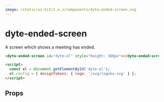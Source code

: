```yaml
---
image: /static/ui-kit/1.x.x/components/dyte-ended-screen.svg
---
```


# dyte-ended-screen

A screen which shows a meeting has ended.

```html
<dyte-ended-screen id="dyte-el" style="height: 360px"></dyte-ended-screen>

<script>
  const el = document.getElementById('dyte-el');
  el.config = { designTokens: { logo: '/svg/logoku.svg' } };
</script>
```

## Props

<PropsTable of="dyte-ended-screen" />
